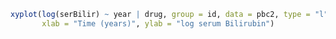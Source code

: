 ```r
xyplot(log(serBilir) ~ year | drug, group = id, data = pbc2, type = "l", col = 1, 
       xlab = "Time (years)", ylab = "log serum Bilirubin")
```
